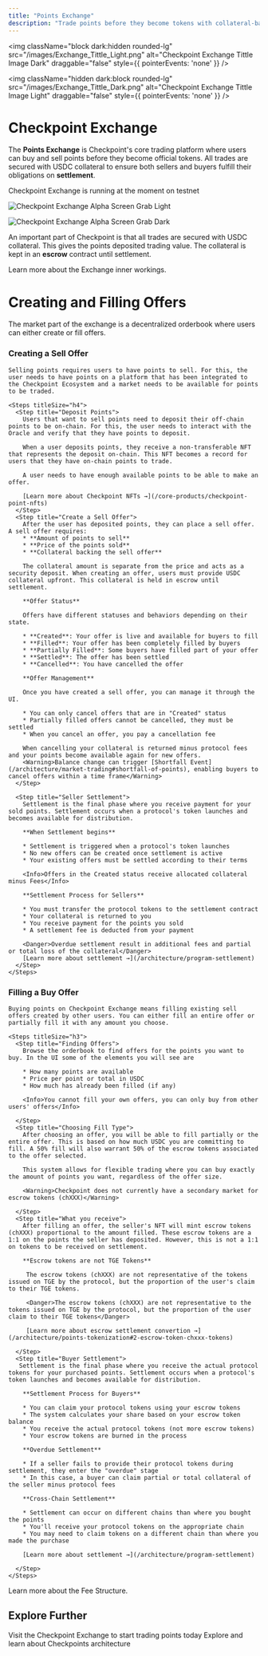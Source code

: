 ```yaml
---
title: "Points Exchange"
description: "Trade points before they become tokens with collateral-backed security"
---
```

<img 
  className="block dark:hidden rounded-lg" 
  src="/images/Exchange_Tittle_Light.png" 
  alt="Checkpoint Exchange Tittle Image Dark"
  draggable="false"
  style={{ pointerEvents: 'none' }}
/>

<img 
  className="hidden dark:block rounded-lg" 
  src="/images/Exchange_Tittle_Dark.png" 
  alt="Checkpoint Exchange Tittle Image Light"
  draggable="false"
  style={{ pointerEvents: 'none' }}
/>

# Checkpoint Exchange

The **Points Exchange** is Checkpoint's core trading platform where users can buy and sell points before they become official tokens. All trades are secured with USDC collateral to ensure both sellers and buyers fulfill their obligations on **settlement**.

<Note>Checkpoint Exchange is running at the moment on testnet</Note>


<img 
  className="block dark:hidden rounded-lg" 
  src="/images/Exchange_Alphascreen_Light.png" 
  alt="Checkpoint Exchange Alpha Screen Grab Light"
/>

<img 
  className="hidden dark:block rounded-lg" 
  src="/images/Exchange_Alphascreen_dark.png" 
  alt="Checkpoint Exchange Alpha Screen Grab Dark"
/>

An important part of Checkpoint is that all trades are secured with USDC collateral. This gives the points deposited trading value. The collateral is kept in an **escrow** contract until settlement.

<Card title="Market Trading" icon="code" href="/architecture/market-trading" horizontal>
  Learn more about the Exchange inner workings.
</Card>

# Creating and Filling Offers
The market part of the exchange is a decentralized orderbook where users can either create or fill offers.

### Creating a Sell Offer
    Selling points requires users to have points to sell. For this, the user needs to have points on a platform that has been integrated to the Checkpoint Ecosystem and a market needs to be available for points to be traded.
    
    <Steps titleSize="h4">
      <Step title="Deposit Points">
        Users that want to sell points need to deposit their off-chain points to be on-chain. For this, the user needs to interact with the Oracle and verify that they have points to deposit.
      
        When a user deposits points, they receive a non-transferable NFT that represents the deposit on-chain. This NFT becomes a record for users that they have on-chain points to trade.
      
        A user needs to have enough available points to be able to make an offer.

        [Learn more about Checkpoint NFTs →](/core-products/checkpoint-point-nfts)
      </Step>
      <Step title="Create a Sell Offer">
        After the user has deposited points, they can place a sell offer. A sell offer requires:
        * **Amount of points to sell**
        * **Price of the points sold**
        * **Collateral backing the sell offer**

        The collateral amount is separate from the price and acts as a security deposit. When creating an offer, users must provide USDC collateral upfront. This collateral is held in escrow until settlement.

        **Offer Status**

        Offers have different statuses and behaviors depending on their state.

        * **Created**: Your offer is live and available for buyers to fill
        * **Filled**: Your offer has been completely filled by buyers
        * **Partially Filled**: Some buyers have filled part of your offer
        * **Settled**: The offer has been settled
        * **Cancelled**: You have cancelled the offer

        **Offer Management**

        Once you have created a sell offer, you can manage it through the UI.

        * You can only cancel offers that are in "Created" status
        * Partially filled offers cannot be cancelled, they must be settled
        * When you cancel an offer, you pay a cancellation fee
        
        When cancelling your collateral is returned minus protocol fees and your points become available again for new offers.
        <Warning>Balance change can trigger [Shortfall Event](/architecture/market-trading#shortfall-of-points), enabling buyers to cancel offers within a time frame</Warning>
      </Step>
      
      <Step title="Seller Settlement">
        Settlement is the final phase where you receive payment for your sold points. Settlement occurs when a protocol's token launches and becomes available for distribution.
      
        **When Settlement begins**

        * Settlement is triggered when a protocol's token launches
        * No new offers can be created once settlement is active
        * Your existing offers must be settled according to their terms
        
        <Info>Offers in the Created status receive allocated collateral minus Fees</Info>
       
        **Settlement Process for Sellers**

        * You must transfer the protocol tokens to the settlement contract
        * Your collateral is returned to you
        * You receive payment for the points you sold
        * A settlement fee is deducted from your payment

        <Danger>Overdue settlement result in additional fees and partial or total loss of the collateral</Danger>
        [Learn more about settlement →](/architecture/program-settlement)
      </Step>
    </Steps>

### Filling a Buy Offer
    Buying points on Checkpoint Exchange means filling existing sell offers created by other users. You can either fill an entire offer or partially fill it with any amount you choose.
    
    <Steps titleSize="h3">
      <Step title="Finding Offers">
        Browse the orderbook to find offers for the points you want to buy. In the UI some of the elements you will see are

        * How many points are available
        * Price per point or total in USDC
        * How much has already been filled (if any)

        <Info>You cannot fill your own offers, you can only buy from other users' offers</Info>
      
      </Step>
      <Step title="Choosing Fill Type">
        After choosing an offer, you will be able to fill partially or the entire offer. This is based on how much USDC you are committing to fill. A 50% fill will also warrant 50% of the escrow tokens associated to the offer selected.
        
        This system allows for flexible trading where you can buy exactly the amount of points you want, regardless of the offer size.

        <Warning>Checkpoint does not currently have a secondary market for escrow tokens (chXXX)</Warning>

      </Step>
      <Step title="What you receive">
        After filling an offer, the seller's NFT will mint escrow tokens (chXXX) proportional to the amount filled. These escrow tokens are a 1:1 on the points the seller has deposited. However, this is not a 1:1 on tokens to be received on settlement.
        
        **Escrow tokens are not TGE Tokens**

         The escrow tokens (chXXX) are not representative of the tokens issued on TGE by the protocol, but the proportion of the user's claim to their TGE tokens.

         <Danger>The escrow tokens (chXXX) are not representative to the tokens issued on TGE by the protocol, but the proportion of the user claim to their TGE tokens</Danger>
         
         [Learn more about escrow settlement convertion →](/architecture/points-tokenization#2-escrow-token-chxxx-tokens)

      </Step>
      <Step title="Buyer Settlement">
       Settlement is the final phase where you receive the actual protocol tokens for your purchased points. Settlement occurs when a protocol's token launches and becomes available for distribution.
       
        **Settlement Process for Buyers**

        * You can claim your protocol tokens using your escrow tokens
        * The system calculates your share based on your escrow token balance
        * You receive the actual protocol tokens (not more escrow tokens)
        * Your escrow tokens are burned in the process

        **Overdue Settlement**

        * If a seller fails to provide their protocol tokens during settlement, they enter the "overdue" stage
        * In this case, a buyer can claim partial or total collateral of the seller minus protocol fees
        
        **Cross-Chain Settlement**

        * Settlement can occur on different chains than where you bought the points
        * You'll receive your protocol tokens on the appropriate chain
        * You may need to claim tokens on a different chain than where you made the purchase

        [Learn more about settlement →](/architecture/program-settlement)

      </Step>
    </Steps>

<Card title="Checkpoint Exchange Fees " icon="vault" href="/architecture/market-trading#fee-structure" horizontal>
  Learn more about the Fee Structure.
</Card>

## Explore Further

<CardGroup cols={2}>
  <Card title="Check it out" icon="link" href="https://checkpoint.exchange">
    Visit the Checkpoint Exchange to start trading points today
  </Card>
  <Card title="Get more technical" icon="code" href="/architecture">
    Explore and learn about Checkpoints architecture
  </Card>
</CardGroup>
